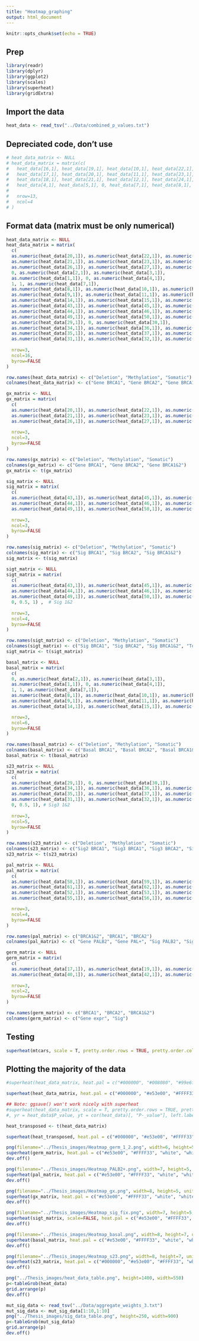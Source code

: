 ```yaml
---
title: "Heatmap_graphing"
output: html_document
---
```


```r
knitr::opts_chunk$set(echo = TRUE)
```

## Prep

```r
library(readr)
library(dplyr)
library(ggplot2)
library(scales)
library(superheat)
library(gridExtra)
```

## Import the data

```r
heat_data <- read_tsv("../Data/combined_p_values.txt")
```

## Depreciated code, don't use

```r
# heat_data_matrix <- NULL
# heat_data_matrix = matrix(c(
#   heat_data[16,1], heat_data[19,1], heat_data[10,1], heat_data[22,1], heat_data[25,1], heat_data[13,1], heat_data[28,1], 0, heat_data[32,1], heat_data[35,1], 0, heat_data[40,1], heat_data[43,1], # methylation
#   heat_data[17,1], heat_data[20,1], heat_data[11,1], heat_data[23,1], heat_data[26,1], heat_data[14,1], 0, heat_data[30,1], heat_data[33,1], heat_data[36,1], heat_data[38,1], heat_data[41,1], heat_data[44,1],  # deletion
#   heat_data[18,1], heat_data[21,1], heat_data[12,1], heat_data[24,1], heat_data[27,1], heat_data[15,1], heat_data[29,1], heat_data[31,1], heat_data[34,1], heat_data[37,1], heat_data[39,1], heat_data[42,1], heat_data[45,1],   # somatic
#   heat_data[4,1], heat_data[5,1], 0, heat_data[7,1], heat_data[8,1], 0, 0, 0, 0, 0, 0, 0, 0), #All
#   
#   nrow=13,
#   ncol=4
# )
```

## Format data (matrix must be only numerical)

```r
heat_data_matrix <- NULL
heat_data_matrix = matrix(
  c(
  as.numeric(heat_data[20,1]), as.numeric(heat_data[22,1]), as.numeric(heat_data[24,1]),  # gene 1
  as.numeric(heat_data[21,1]), as.numeric(heat_data[23,1]), as.numeric(heat_data[25,1]),  # gene 2
  as.numeric(heat_data[26,1]), as.numeric(heat_data[27,1]), as.numeric(heat_data[28,1]),  # gene 1&2
  0, as.numeric(heat_data[2,1]), as.numeric(heat_data[3,1]),                              # Basal 1
  as.numeric(heat_data[1,1]), 0, as.numeric(heat_data[4,1]),                              # Basal 2
  1, 1, as.numeric(heat_data[7,1]),                                                       # Basal 1&2
  as.numeric(heat_data[8,1]), as.numeric(heat_data[10,1]), as.numeric(heat_data[12,1]),   # Non-basal 1
  as.numeric(heat_data[9,1]), as.numeric(heat_data[11,1]), as.numeric(heat_data[13,1]),   # Non-basal 2
  as.numeric(heat_data[14,1]), as.numeric(heat_data[15,1]), as.numeric(heat_data[16,1]),  # Non-basal 1&2
  as.numeric(heat_data[43,1]), as.numeric(heat_data[45,1]), as.numeric(heat_data[47,1]),  # Sig 1
  as.numeric(heat_data[44,1]), as.numeric(heat_data[46,1]), as.numeric(heat_data[48,1]),  # Sig 2
  as.numeric(heat_data[49,1]), as.numeric(heat_data[50,1]), as.numeric(heat_data[51,1]),  # Sig 1&2
  as.numeric(heat_data[29,1]), 0, as.numeric(heat_data[30,1]),                            # Sig2 1
  as.numeric(heat_data[34,1]), as.numeric(heat_data[36,1]), as.numeric(heat_data[38,1]),  # Sig3 1
  as.numeric(heat_data[35,1]), as.numeric(heat_data[37,1]), as.numeric(heat_data[39,1]),  # Sig3 2
  as.numeric(heat_data[31,1]), as.numeric(heat_data[32,1]), as.numeric(heat_data[33,1]) ), # Sig3 1&2
  
  nrow=3,
  ncol=16, 
  byrow=FALSE
)

row.names(heat_data_matrix) <- c("Deletion", "Methylation", "Somatic")
colnames(heat_data_matrix) <- c("Gene BRCA1", "Gene BRCA2", "Gene BRCA1&2", "Basal BRCA1", "Basal BRCA2", "Basal BRCA1&2", "Non-b BRCA1", "Non-b BRCA2", "Non-b BRCA1&2", "Sig BRCA1", "Sig BRCA2", "Sig BRCA1&2",  "Sig2 BRCA1", "Sig3 BRCA1", "Sig3 BRCA2", "Sig3 BRCA1&2")
```

```r
gx_matrix <- NULL
gx_matrix = matrix(
  c(
  as.numeric(heat_data[20,1]), as.numeric(heat_data[22,1]), as.numeric(heat_data[24,1]),  # gene 1
  as.numeric(heat_data[21,1]), as.numeric(heat_data[23,1]), as.numeric(heat_data[25,1]),  # gene 2
  as.numeric(heat_data[26,1]), as.numeric(heat_data[27,1]), as.numeric(heat_data[28,1]) ),  # gene 1&2
 
  nrow=3,
  ncol=3, 
  byrow=FALSE
)

row.names(gx_matrix) <- c("Deletion", "Methylation", "Somatic")
colnames(gx_matrix) <- c("Gene BRCA1", "Gene BRCA2", "Gene BRCA1&2")
gx_matrix <- t(gx_matrix)
```

```r
sig_matrix <- NULL
sig_matrix = matrix(
  c(
  as.numeric(heat_data[43,1]), as.numeric(heat_data[45,1]), as.numeric(heat_data[47,1]),  # Sig 1
  as.numeric(heat_data[44,1]), as.numeric(heat_data[46,1]), as.numeric(heat_data[48,1]),  # Sig 2
  as.numeric(heat_data[49,1]), as.numeric(heat_data[50,1]), as.numeric(heat_data[51,1]) ),  # Sig 1&2
 
  nrow=3,
  ncol=3, 
  byrow=FALSE
)

row.names(sig_matrix) <- c("Deletion", "Methylation", "Somatic")
colnames(sig_matrix) <- c("Sig BRCA1", "Sig BRCA2", "Sig BRCA1&2")
sig_matrix <- t(sig_matrix)
```

```r
sigt_matrix <- NULL
sigt_matrix = matrix(
  c(
  as.numeric(heat_data[43,1]), as.numeric(heat_data[45,1]), as.numeric(heat_data[47,1]),  # Sig 1
  as.numeric(heat_data[44,1]), as.numeric(heat_data[46,1]), as.numeric(heat_data[48,1]),  # Sig 2
  as.numeric(heat_data[49,1]), as.numeric(heat_data[50,1]), as.numeric(heat_data[51,1]),
  0, 0.5, 1) ,  # Sig 1&2
 
  nrow=3,
  ncol=4, 
  byrow=FALSE
)

row.names(sigt_matrix) <- c("Deletion", "Methylation", "Somatic")
colnames(sigt_matrix) <- c("Sig BRCA1", "Sig BRCA2", "Sig BRCA1&2", "Test")
sigt_matrix <- t(sigt_matrix)
```

```r
basal_matrix <- NULL
basal_matrix = matrix(
  c(
  0, as.numeric(heat_data[2,1]), as.numeric(heat_data[3,1]),                              # Basal 1
  as.numeric(heat_data[1,1]), 0, as.numeric(heat_data[4,1]),                              # Basal 2
  1, 1, as.numeric(heat_data[7,1]),                                                       # Basal 1&2
  as.numeric(heat_data[8,1]), as.numeric(heat_data[10,1]), as.numeric(heat_data[12,1]),   # Non-basal 1
  as.numeric(heat_data[9,1]), as.numeric(heat_data[11,1]), as.numeric(heat_data[13,1]),   # Non-basal 2
  as.numeric(heat_data[14,1]), as.numeric(heat_data[15,1]), as.numeric(heat_data[16,1]) ),  # Non-basal 1&2

  nrow=3,
  ncol=6, 
  byrow=FALSE
)

row.names(basal_matrix) <- c("Deletion", "Methylation", "Somatic")
colnames(basal_matrix) <- c("Basal BRCA1", "Basal BRCA2", "Basal BRCA1&2", "Non-b BRCA1", "Non-b BRCA2", "Non-b BRCA1&2")
basal_matrix <- t(basal_matrix)
```

```r
s23_matrix <- NULL
s23_matrix = matrix(
  c(
  as.numeric(heat_data[29,1]), 0, as.numeric(heat_data[30,1]),                            # Sig2 1
  as.numeric(heat_data[34,1]), as.numeric(heat_data[36,1]), as.numeric(heat_data[38,1]),  # Sig3 1
  as.numeric(heat_data[35,1]), as.numeric(heat_data[37,1]), as.numeric(heat_data[39,1]),  # Sig3 2
  as.numeric(heat_data[31,1]), as.numeric(heat_data[32,1]), as.numeric(heat_data[33,1]),
  0, 0.5, 1), # Sig3 1&2
  
  nrow=3,
  ncol=5, 
  byrow=FALSE
)

row.names(s23_matrix) <- c("Deletion", "Methylation", "Somatic")
colnames(s23_matrix) <- c("Sig2 BRCA1", "Sig3 BRCA1", "Sig3 BRCA2", "Sig3 BRCA1&2", "Test")
s23_matrix <- t(s23_matrix)
```

```r
pal_matrix <- NULL
pal_matrix = matrix(
  c(
  as.numeric(heat_data[58,1]), as.numeric(heat_data[59,1]), as.numeric(heat_data[60,1]),  # gene palb 1&2, 1, 2
  as.numeric(heat_data[61,1]), as.numeric(heat_data[62,1]), as.numeric(heat_data[63,1]),  # gene pal+ 1&2, 1, 2
  as.numeric(heat_data[52,1]), as.numeric(heat_data[53,1]), as.numeric(heat_data[54,1]),  # sig palb 1&2, 1, 2
  as.numeric(heat_data[55,1]), as.numeric(heat_data[56,1]), as.numeric(heat_data[57,1]) ),  # sig pal+ 1&2, 1, 2

  nrow=3,
  ncol=4, 
  byrow=FALSE
)

row.names(pal_matrix) <- c("BRCA1&2", "BRCA1", "BRCA2")
colnames(pal_matrix) <- c( "Gene PALB2", "Gene PAL+", "Sig PALB2", "Sig PAL+")
```

```r
germ_matrix <- NULL
germ_matrix = matrix(
  c(
  as.numeric(heat_data[17,1]), as.numeric(heat_data[19,1]), as.numeric(heat_data[18,1]),   # Gene 1, 2, 1&2
  as.numeric(heat_data[40,1]), as.numeric(heat_data[42,1]), as.numeric(heat_data[41,1]) ), # Sig 1, 2, 1&2
  
  nrow=3,
  ncol=2, 
  byrow=FALSE
)

row.names(germ_matrix) <- c("BRCA1", "BRCA2", "BRCA1&2")
colnames(germ_matrix) <- c("Gene expr", "Sig")

```

## Testing

```r
superheat(mtcars, scale = T, pretty.order.rows = TRUE, pretty.order.cols = TRUE, yr = mtcars$mpg, yr.axis.name = "Miles per gallon", yt = cor(mtcars)[, "mpg"], yt.plot.type = "bar", yt.axis.name = "Correlation with mpg", left.label.size = 0.4)
```

## Plotting the majority of the data

```r
#superheat(heat_data_matrix, heat.pal = c("#000000", "#008080", "#99e6ff", "white", "white", "#FFFF33", "#e53e00", "#696969"), heat.pal.values = c(0, 0.000000001, 0.10, 0.47, 0.53, 0.90, 0.9999999999, 1), left.label.size = 0.2, bottom.label.size = 0.2, bottom.label.text.size=3)

superheat(heat_data_matrix, heat.pal = c("#000000", "#e53e00", "#FFFF33", "white", "white", "#99e6ff",  "#008080", "#696969"), heat.pal.values = c(0, 0.000000001, 0.10, 0.49, 0.51, 0.90, 0.9999999999, 1), left.label.size = 0.2, bottom.label.size = 0.2, bottom.label.text.size=3)

## Note: ggsave() won't work nicely with superheat
#superheat(heat_data_matrix, scale = T, pretty.order.rows = TRUE, pretty.order.cols = TRUE) 
#, yr = heat_data$P_value, yt = cor(heat_data)[, "P-_value"], left.label.size = 0.45)
```

```r
heat_transposed <- t(heat_data_matrix)

superheat(heat_transposed, heat.pal = c("#000000", "#e53e00", "#FFFF33", "white", "white", "#99e6ff", "#008080", "#696969"), heat.pal.values = c(0, 0.000000001, 0.10, 0.47, 0.53, 0.90, 0.9999999999, 1), left.label.size = 0.4, bottom.label.size = 0.06, left.label.text.size=4)

```

```r
png(filename="../Thesis_images/Heatmap_germ_1_2.png", width=6, height=5, units="in", res=300)
superheat(germ_matrix, heat.pal = c("#e53e00", "#FFFF33", "white", "white", "#99e6ff", "#008080"), heat.pal.values = c(0, 0.10, 0.47, 0.53, 0.90, 1), left.label.size = 0.2,  left.label.text.size=4)
dev.off()
```

```r
png(filename="../Thesis_images/Heatmap_PALB2+.png", width=7, height=5, units="in", res=300)
superheat(pal_matrix, heat.pal = c("#e53e00", "#FFFF33", "white", "white", "#99e6ff", "#008080"), heat.pal.values = c(0, 0.10, 0.47, 0.53, 0.90, 1), left.label.size = 0.2, bottom.label.size = 0.2, left.label.text.size=4)
dev.off()
```

```r
png(filename="../Thesis_images/Heatmap_gx.png", width=8, height=5, units="in", res=300)
superheat(gx_matrix, heat.pal = c("#e53e00", "#FFFF33", "white", "white", "#99e6ff", "#008080"), heat.pal.values = c(0, 0.10, 0.47, 0.53, 0.90, 1), left.label.size = 0.2, bottom.label.size = 0.2, left.label.text.size=4)
dev.off()
```

```r
png(filename="../Thesis_images/Heatmap_sig_fix.png", width=7, height=5, units="in", res=300)
superheat(sigt_matrix, scale=FALSE, heat.pal = c("#e53e00", "#FFFF33", "white", "white", "#99e6ff", "#008080"), heat.pal.values = c(0, 0.10, 0.47, 0.53, 0.90, 1), left.label.size = 0.2, bottom.label.size = 0.2, left.label.text.size=4)
dev.off()
```

```r
png(filename="../Thesis_images/Heatmap_basal.png", width=8, height=7, units="in", res=300)
superheat(basal_matrix, heat.pal = c("#e53e00", "#FFFF33", "white", "white", "#99e6ff", "#008080"), heat.pal.values = c(0, 0.10, 0.47, 0.53, 0.90, 1), left.label.size = 0.2, bottom.label.size = 0.2, left.label.text.size=4)
dev.off()
```

```r
png(filename="../Thesis_images/Heatmap_s23.png", width=8, height=7, units="in", res=300)
superheat(s23_matrix, heat.pal = c("#000000", "#e53e00", "#FFFF33", "white", "white", "#99e6ff", "#008080"), heat.pal.values = c(0, 0.000000001, 0.10, 0.47, 0.53, 0.90, 1), left.label.size = 0.2, bottom.label.size = 0.2, left.label.text.size=4)
dev.off()
```

```r
png("../Thesis_images/heat_data_table.png", height=1400, width=550)
p<-tableGrob(heat_data)
grid.arrange(p)
dev.off()
```

```r
mut_sig_data <- read_tsv("../Data/aggregate_weights_3.txt")
mut_sig_data <- mut_sig_data[1:10,1:10]
png("../Thesis_images/sig_data_table.png", height=250, width=900)
p<-tableGrob(mut_sig_data)
grid.arrange(p)
dev.off()
```